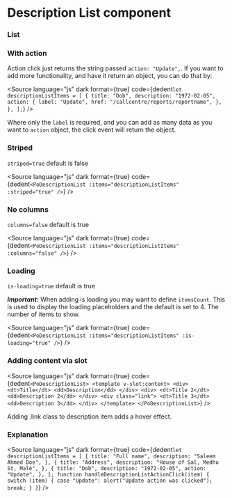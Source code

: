 # Description List component




### List

<Story of={PoDescriptionListStories.List} />

### With action

Action click just returns the string passed `action: "Update",`. If you want to add more functionality, and have it return an object, you can do that by:

<Source
	language="js"
	dark
	format={true}
	code={dedent`
let descriptionListItems = [
	{
		title: "Dob",
		description: "1972-02-05",
		action: {
			label: "Update",
			href: "/callcentre/reports/reportname",
		},
	},
];
  `}
/>

Where only the `label` is required, and you can add as many data as you want to `action` object, the click event will return the object.

<Story of={PoDescriptionListStories.WithAction} />

### Striped

`striped=true` default is false

<Story of={PoDescriptionListStories.Striped} />

<Source
	language="js"
	dark
	format={true}
	code={dedent`
    <PoDescriptionList
        :items="descriptionListItems"
        :striped="true"
    />
  `}
/>

### No columns

`columns=false` default is true

<Story of={PoDescriptionListStories.NoCol} />

<Source
	language="js"
	dark
	format={true}
	code={dedent`
    <PoDescriptionList
        :items="descriptionListItems"
        :columns="false"
    />
  `}
/>

### Loading

`is-loading=true` default is true

**_Important:_** When adding is loading you may want to define `itemsCount`. This is used to display the loading placeholders and the default is set to 4. The number of items to show.

<Story of={PoDescriptionListStories.Loading} />

<Source
	language="js"
	dark
	format={true}
	code={dedent`
    <PoDescriptionList
        :items="descriptionListItems"
        :is-loading="true"
    />
  `}
/>

### Adding content via slot

<Source
	language="js"
	dark
	format={true}
	code={dedent`
    <PoDescriptionList>
      <template v-slot:content>
        <div>
          <dt>Title</dt>
          <dd>Description</dd>
        </div>
        <div>
          <dt>Title 2</dt>
          <dd>Description 2</dd>
        </div>
        <div class="link">
          <dt>Title 3</dt>
          <dd>Description 3</dd>
        </div>
      </template>
    </PoDescriptionList>
  `}
/>

Adding .link class to description item adds a hover effect.

### Explanation

<ArgTypes of={PoDescriptionListStories} />

<Source
	language="js"
	dark
	format={true}
	code={dedent`
    let descriptionListItems = [
        {
            title: "Full name",
            description: "Saleem Ahmed Doe",
        },
        {
            title: "Address",
            description: "House of Sal, Medhu St, Malé",
        },
        {
            title: "Dob",
            description: "1972-02-05",
            action: "Update",
        },
    ];
    function handleDescriptionListActionClick(item) {
        switch (item) {
            case "Update":
            alert("Update action was clicked");
            break;
        }
    }
  `}
/>
